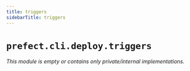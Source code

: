 ```yaml
---
title: triggers
sidebarTitle: triggers
---
```


# `prefect.cli.deploy.triggers`

*This module is empty or contains only private/internal implementations.*
